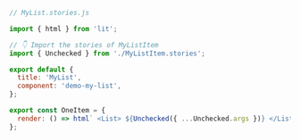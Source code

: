 ```js
// MyList.stories.js

import { html } from 'lit';

// 👇 Import the stories of MyListItem
import { Unchecked } from './MyListItem.stories';

export default {
  title: 'MyList',
  component: 'demo-my-list',
};

export const OneItem = {
  render: () => html` <List> ${Unchecked({ ...Unchecked.args })} </List> `,
};
```
